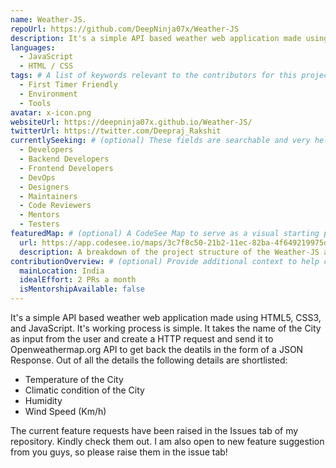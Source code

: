 ```yaml
---
name: Weather-JS.
repoUrl: https://github.com/DeepNinja07x/Weather-JS
description: It's a simple API based weather web application made using HTML5, CSS3, and JavaScript.
languages: 
  - JavaScript
  - HTML / CSS 
tags: # A list of keywords relevant to the contributors for this project
  - First Timer Friendly
  - Environment
  - Tools
avatar: x-icon.png
websiteUrl: https://deepninja07x.github.io/Weather-JS/
twitterUrl: https://twitter.com/Deepraj_Rakshit
currentlySeeking: # (optional) These fields are searchable and very helpful for contributors to match well with your project
  - Developers
  - Backend Developers
  - Frontend Developers
  - DevOps
  - Designers
  - Maintainers
  - Code Reviewers
  - Mentors
  - Testers
featuredMap: # (optional) A CodeSee Map to serve as a visual starting point for contributors
  url: https://app.codesee.io/maps/3c7f8c50-21b2-11ec-82ba-4f649219975d
  description: A breakdown of the project structure of the Weather-JS app.
contributionOverview: # (optional) Provide additional context to help contributors match well with your project
  mainLocation: India
  idealEffort: 2 PRs a month
  isMentorshipAvailable: false
---
```


<!-- Divide your content into sections using our handy shortcodes. Each section is optional -->

<Overview>

It's a simple API based weather web application made using HTML5, CSS3, and JavaScript. It's working process is simple. It takes the name of the City as input from the user and create a HTTP request and send it to Openweathermap.org API to get back the deatils in the form of a JSON Response. Out of all the details the following details are shortlisted:

* Temperature of the City
* Climatic condition of the City
* Humidity
* Wind Speed (Km/h)

</Overview>

<Contributing>

The current feature requests have been raised in the Issues tab of my repository. Kindly check them out. I am also open to new feature suggestion from you guys, so please raise them in the issue tab!

</Contributing>
